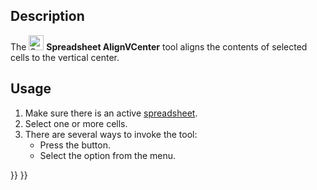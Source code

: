 <languages/>
<translate>

<!--T:6-->
{{Docnav
|[[Spreadsheet_AlignTop|Align Top]]
|[[Spreadsheet_AlignBottom|Align Bottom]]
|[[Spreadsheet_Workbench|Spreadsheet]]
|IconL=Spreadsheet_AlignTop.svg
|IconR=Spreadsheet_AlignBottom.svg
|IconC=Workbench_Spreadsheet.svg
}}

<!--T:1-->
{{GuiCommand
|Name=Spreadsheet AlignVCenter
|MenuLocation=Spreadsheet → Alignment → Align Vertical Center
|Workbenches=[[Spreadsheet_Workbench|Spreadsheet]]
|Version=0.17
}}

==Description== <!--T:2-->

<!--T:3-->
The [[File:Spreadsheet_AlignVCenter.svg|24px]] '''Spreadsheet AlignVCenter''' tool aligns the contents of selected cells to the vertical center.

==Usage== <!--T:4-->

<!--T:5-->
# Make sure there is an active [[Spreadsheet_CreateSheet|spreadsheet]].
# Select one or more cells.
# There are several ways to invoke the tool:
#* Press the {{Button|[[File:Spreadsheet_AlignVCenter.svg|16px]] [[Spreadsheet_AlignVCenter|Align Vertical Center]]}} button.
#* Select the {{MenuCommand|Spreadsheet → Alignment → [[File:Spreadsheet_AlignVCenter.svg|16px]] Align Vertical Center}} option from the menu.


<!--T:7-->
{{Docnav
|[[Spreadsheet_AlignTop|Align Top]]
|[[Spreadsheet_AlignBottom|Align Bottom]]
|[[Spreadsheet_Workbench|Spreadsheet]]
|IconL=Spreadsheet_AlignTop.svg
|IconR=Spreadsheet_AlignBottom.svg
|IconC=Workbench_Spreadsheet.svg
}}

</translate>
{{Spreadsheet_Tools_navi{{#translation:}}}}
{{Userdocnavi{{#translation:}}}}